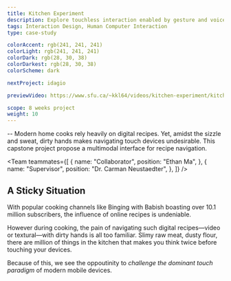 ```yaml
---
title: Kitchen Experiment
description: Explore touchless interaction enabled by gesture and voice
tags: Interaction Design, Human Computer Interaction
type: case-study

colorAccent: rgb(241, 241, 241)
colorLight: rgb(241, 241, 241)
colorDark: rgb(28, 30, 38)
colorDarkest: rgb(28, 30, 38)
colorScheme: dark

nextProject: idagio

previewVideo: https://www.sfu.ca/~kkl64/videos/kitchen-experiment/kitchen-experiment-cover.mp4

scope: 8 weeks project
weight: 10
---
```


<FullImage src="/project-assets/tedxsfu/intro.jpg" width={1904} height={1128} />

-- Modern home cooks rely heavily on digital recipes. Yet, amidst the sizzle and sweat, dirty hands makes navigating touch devices undesirable. This capstone project propose a multimodal interface for recipe navigation.

<Team
  teammates={[
    {
      name: "Collaborator",
      position: "Ethan Ma",
    },
    {
      name: "Supervisor",
      position: "Dr. Carman Neustaedter",
    },
  ]}
/>

## A Sticky Situation

With popular cooking channels like Binging with Babish boasting over 10.1 million subscribers, the influence of online recipes is undeniable.

However during cooking, the pain of navigating such digital recipes—video or textural—with dirty hands is all too familiar. Slimy raw meat, dusty flour, there are million of things in the kitchen that makes you think twice before touching your devices.

Because of this, we see the oppoutinity to _challenge the dominant touch paradigm_ of modern mobile devices.
